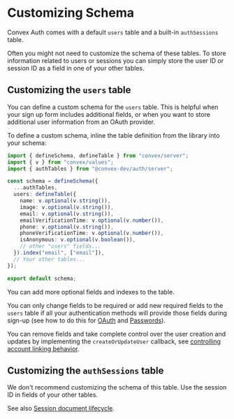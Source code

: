 # Customizing Schema

Convex Auth comes with a default `users` table and a built-in `authSessions`
table.

Often you might not need to customize the schema of these tables. To store
information related to users or sessions you can simply store the user ID or
session ID as a field in one of your other tables.

## Customizing the `users` table

You can define a custom schema for the `users` table. This is helpful when your
sign up form includes additional fields, or when you want to store additional
user information from an OAuth provider.

To define a custom schema, inline the table definition from the library into
your schema:

```ts filename="convex/schema.ts"
import { defineSchema, defineTable } from "convex/server";
import { v } from "convex/values";
import { authTables } from "@convex-dev/auth/server";

const schema = defineSchema({
  ...authTables,
  users: defineTable({
    name: v.optional(v.string()),
    image: v.optional(v.string()),
    email: v.optional(v.string()),
    emailVerificationTime: v.optional(v.number()),
    phone: v.optional(v.string()),
    phoneVerificationTime: v.optional(v.number()),
    isAnonymous: v.optional(v.boolean()),
    // other "users" fields...
  }).index("email", ["email"]),
  // Your other tables...
});

export default schema;
```

You can add more optional fields and indexes to the table.

You can only change fields to be required or add new required fields to the
`users` table if all your authentication methods will provide those fields
during sign-up (see how to do this for
[OAuth](/config/oauth#retrieving-other-profile-information) and
[Passwords](/config/passwords#customize-user-information)).

You can remove fields and take complete control over the user creation and
updates by implementing the `createOrUpdateUser` callback, see
[controlling account linking behavior](/advanced#controlling-user-creation-and-account-linking-behavior).

## Customizing the `authSessions` table

We don't recommend customizing the schema of this table. Use the session ID in
fields of your other tables.

See also [Session document lifecycle](/advanced#session-document-lifecycle).

